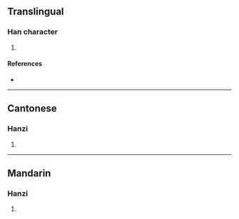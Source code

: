 {{character info/new}}
==Translingual==

===Han character===
{{Han char|rn=64|rad=手|as=12|sn=15|four=58040|canj=QMJK,QNJK|ids=⿰扌敢}}

# {{defn|Han|sort=手12}}

====References====
* {{Han ref|kx=0454.190|dkj=12709|dj=0803.330|hdz=31950.090|uh=6496|ud=25750|bh=E5AF|bd=58799}}

----

==Cantonese==

===Hanzi===
{{yue-hanzi|jyut=[[haam5]], [[hon6]]|y=haam5, hon6}}

# {{defn|lang=yue|sort=手12}}

----

==Mandarin==

===Hanzi===
{{cmn-hanzi|pin=[[hàn]] ([[han4]]), [[qiǎn]] ([[qian3]])|wg=han<sup>4</sup>, ch'ien<sup>3</sup>}}

# {{defn|lang=cmn|sort=手12}}